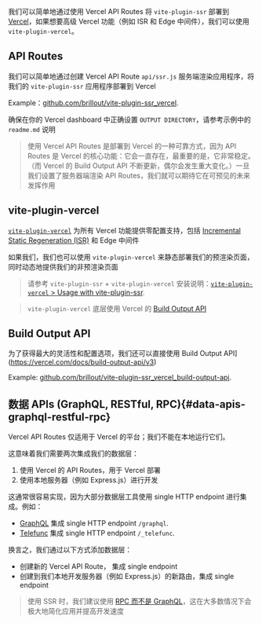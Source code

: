 
我们可以简单地通过使用 Vercel API Routes 将 `vite-plugin-ssr` 部署到 [Vercel](https://vercel.com)，如果想要高级 Vercel 功能（例如 ISR 和 Edge 中间件），我们可以使用 `vite-plugin-vercel`。

## API Routes

我们可以简单地通过创建 Vercel API Route `api/ssr.js` 服务端渲染应用程序，将我们的 `vite-plugin-ssr` 应用程序部署到 Vercel

Example：[github.com/brillout/vite-plugin-ssr_vercel](https://github.com/brillout/vite-plugin-ssr_vercel).

<Note type='warning'>确保在你的 Vercel dashboard 中正确设置 `OUTPUT DIRECTORY`，请参考示例中的
  `readme.md` 说明</Note>

> 使用 Vercel API Routes 是部署到 Vercel 的一种可靠方式，因为 API Routes 是 Vercel 的核心功能：它会一直存在，最重要的是，它非常稳定。 （而 Vercel 的 Build Output API 不断更新，偶尔会发生重大变化。）一旦我们设置了服务器端渲染 API Routes，我们就可以期待它在可预见的未来发挥作用

## vite-plugin-vercel

[`vite-plugin-vercel`](https://github.com/magne4000/vite-plugin-vercel) 为所有 Vercel 功能提供零配置支持，包括 [Incremental Static Regeneration (ISR)](https://vercel.com/docs/concepts/incremental-static-regeneration/overview) 和 Edge 中间件

如果我们<Link text="只预渲染我们的页面的一部分" href="/prerender-config#partial" />，我们也可以使用 `vite-plugin-vercel` 来静态部署我们的预渲染页面，同时动态地提供我们的非预渲染页面

> 请参考 `vite-plugin-ssr` + `vite-plugin-vercel` 安装说明：[`vite-plugin-vercel` > Usage with vite-plugin-ssr](https://github.com/magne4000/vite-plugin-vercel#usage-with-vite-plugin-ssr).

> `vite-plugin-vercel` 底层使用 Vercel 的 [Build Output API](https://vercel.com/docs/build-output-api/v3)

## Build Output API

为了获得最大的灵活性和配置选项，我们还可以直接使用 Build Output API](https://vercel.com/docs/build-output-api/v3)

Example: [github.com/brillout/vite-plugin-ssr_vercel_build-output-api](https://github.com/brillout/vite-plugin-ssr_vercel_build-output-api).

## 数据 APIs (GraphQL, RESTful, RPC){#data-apis-graphql-restful-rpc}

Vercel API Routes 仅适用于 Vercel 的平台；我们不能在本地运行它们。

这意味着我们需要两次集成我们的数据层：

1.  使用 Vercel 的 API Routes，用于 Vercel 部署
2.  使用本地服务器（例如 Express.js）进行开发

这通常很容易实现，因为大部分数据层工具使用 single HTTP endpoint 进行集成。例如：

- [GraphQL](https://graphql.org/) 集成 single HTTP endpoint `/graphql`.
- [Telefunc](https://telefunc.com/) 集成 single HTTP endpoint `/_telefunc`.

换言之，我们通过以下方式添加数据层：

- 创建新的 Vercel API Route， 集成 single endpoint
- 创建到我们本地开发服务器（例如 Express.js）的新路由，集成 single endpoint

> 使用 SSR 时，我们建议使用 [RPC 而不是 GraphQL](https://telefunc.com/RPC-vs-GraphQL-REST)，这在大多数情况下会极大地简化应用并提高开发速度
